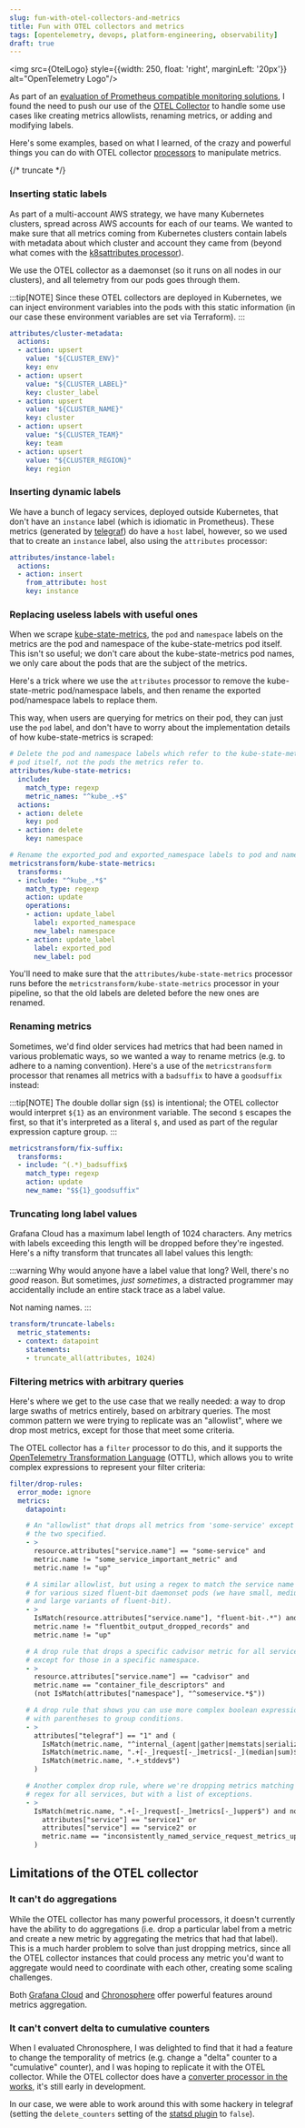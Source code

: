 ```yaml
---
slug: fun-with-otel-collectors-and-metrics
title: Fun with OTEL collectors and metrics
tags: [opentelemetry, devops, platform-engineering, observability]
draft: true
---
```



<img src={OtelLogo} style={{width: 250, float: 'right', marginLeft: '20px'}} alt="OpenTelemetry Logo"/>

As part of an [evaluation of Prometheus compatible monitoring solutions](/prometheus-vendor-death-match), I found the need to push our use of the [OTEL Collector](https://opentelemetry.io/docs/collector/) to handle some use cases like creating metrics allowlists, renaming metrics, or adding and modifying labels.

Here's some examples, based on what I learned, of the crazy and powerful things you can do with OTEL collector [processors](https://github.com/open-telemetry/opentelemetry-collector-contrib/tree/main/processor) to manipulate metrics.

{/* truncate */}

### Inserting static labels

As part of a multi-account AWS strategy, we have many Kubernetes clusters, spread across AWS accounts for each of our teams. We wanted to make sure that all metrics coming from Kubernetes clusters contain labels with metadata about which cluster and account they came from (beyond what comes with the [k8sattributes processor](https://github.com/open-telemetry/opentelemetry-collector-contrib/blob/main/processor/k8sattributesprocessor/README.md)).

We use the OTEL collector as a daemonset (so it runs on all nodes in our clusters), and all telemetry from our pods goes through them. 

:::tip[NOTE]
Since these OTEL collectors are deployed in Kubernetes, we can inject environment variables into the pods with this static information (in our case these environment variables are set via Terraform).
:::

```yaml
attributes/cluster-metadata:
  actions:
  - action: upsert
    value: "${CLUSTER_ENV}"
    key: env
  - action: upsert
    value: "${CLUSTER_LABEL}"
    key: cluster_label
  - action: upsert
    value: "${CLUSTER_NAME}"
    key: cluster
  - action: upsert
    value: "${CLUSTER_TEAM}"
    key: team
  - action: upsert
    value: "${CLUSTER_REGION}"
    key: region
```

### Inserting dynamic labels

We have a bunch of legacy services, deployed outside Kubernetes, that don't have an `instance` label (which is idiomatic in Prometheus). These metrics (generated by [telegraf](https://github.com/influxdata/telegraf)) do have a `host` label, however, so we used that to create an `instance` label, also using the `attributes` processor:

```yaml
attributes/instance-label:
  actions:
  - action: insert
    from_attribute: host
    key: instance
```

### Replacing useless labels with useful ones

When we scrape [kube-state-metrics](https://github.com/kubernetes/kube-state-metrics), the `pod` and `namespace` labels on the metrics are the pod and namespace of the kube-state-metrics pod itself. This isn't so useful; we don't care about the kube-state-metrics pod names, we only care about the pods that are the subject of the metrics.

Here's a trick where we use the `attributes` processor to remove the kube-state-metric pod/namespace labels, and then rename the exported pod/namespace labels to replace them.

This way, when users are querying for metrics on their pod, they can just use the `pod` label, and don't have to worry about the implementation details of how kube-state-metrics is scraped:

```yaml
# Delete the pod and namespace labels which refer to the kube-state-metrics
# pod itself, not the pods the metrics refer to.
attributes/kube-state-metrics:
  include:
    match_type: regexp
    metric_names: "^kube_.+$"
  actions:
  - action: delete
    key: pod
  - action: delete
    key: namespace
```

```yaml
# Rename the exported_pod and exported_namespace labels to pod and namespace
metricstransform/kube-state-metrics:
  transforms:
  - include: "^kube_.*$"
    match_type: regexp
    action: update
    operations:
    - action: update_label
      label: exported_namespace
      new_label: namespace
    - action: update_label
      label: exported_pod
      new_label: pod
```

You'll need to make sure that the `attributes/kube-state-metrics` processor runs before the `metricstransform/kube-state-metrics` processor in your pipeline, so that the old labels are deleted before the new ones are renamed.

### Renaming metrics

Sometimes, we'd find older services had metrics that had been named in various problematic ways, so we wanted a way to rename metrics (e.g. to adhere to a naming convention). Here's a use of the `metricstransform` processor that renames all metrics with a `badsuffix` to have a `goodsuffix` instead:

:::tip[NOTE]
The double dollar sign (`$$`) is intentional; the OTEL collector would interpret `${1}` as an environment variable. The second `$` escapes the first, so that it's interpreted as a literal `$`, and used as part of the regular expression capture group.
:::

```yaml
metricstransform/fix-suffix:
  transforms:
  - include: ^(.*)_badsuffix$
    match_type: regexp
    action: update
    new_name: "$${1}_goodsuffix"
```


### Truncating long label values

Grafana Cloud has a maximum label length of 1024 characters. Any metrics with labels exceeding this length will be dropped before they're ingested. Here's a nifty transform that truncates all label values this length:

:::warning
Why would anyone have a label value that long? Well, there's no *good* reason. But sometimes, *just sometimes*, a distracted programmer may accidentally include an entire stack trace as a label value.

Not naming names.
:::

```yaml
transform/truncate-labels:
  metric_statements:
  - context: datapoint
    statements:
    - truncate_all(attributes, 1024)
```

### Filtering metrics with arbitrary queries

Here's where we get to the use case that we really needed: a way to drop large swaths of metrics entirely, based on arbitrary queries. The most common pattern we were trying to replicate was an "allowlist", where we drop most metrics, except for those that meet some criteria.

The OTEL collector has a `filter` processor to do this, and it supports the [OpenTelemetry Transformation Language](https://github.com/open-telemetry/opentelemetry-collector-contrib/blob/main/pkg/ottl/README.md) (OTTL), which allows you to write complex expressions to represent your filter criteria:

```yaml
filter/drop-rules:
  error_mode: ignore
  metrics:
    datapoint:

    # An "allowlist" that drops all metrics from 'some-service' except for
    # the two specified.
    - >
      resource.attributes["service.name"] == "some-service" and
      metric.name != "some_service_important_metric" and
      metric.name != "up"

    # A similar allowlist, but using a regex to match the service name
    # for various sized fluent-bit daemonset pods (we have small, medium, 
    # and large variants of fluent-bit).
    - >
      IsMatch(resource.attributes["service.name"], "fluent-bit-.*") and
      metric.name != "fluentbit_output_dropped_records" and
      metric.name != "up"

    # A drop rule that drops a specific cadvisor metric for all services
    # except for those in a specific namespace.
    - >
      resource.attributes["service.name"] == "cadvisor" and
      metric.name == "container_file_descriptors" and
      (not IsMatch(attributes["namespace"], "^someservice.*$"))

    # A drop rule that shows you can use more complex boolean expressions
    # with parentheses to group conditions.
    - >
      attributes["telegraf"] == "1" and (
        IsMatch(metric.name, "^internal_(agent|gather|memstats|serializer|statsd|write)_.*") or
        IsMatch(metric.name, ".+[-_]request[-_]metrics[-_](median|sum)$") or
        IsMatch(metric.name, ".+_stddev$")
      )

    # Another complex drop rule, where we're dropping metrics matching a
    # regex for all services, but with a list of exceptions.
    - >
      IsMatch(metric.name, ".+[-_]request[-_]metrics[-_]upper$") and not (
        attributes["service"] == "service1" or
        attributes["service"] == "service2" or 
        metric.name == "inconsistently_named_service_request_metrics_upper"
      )
```

## Limitations of the OTEL collector

### It can't do aggregations

While the OTEL collector has many powerful processors, it doesn't currently have the ability to do aggregations (i.e. drop a particular label from a metric and create a new metric by aggregating the metrics that had that label). This is a much harder problem to solve than just dropping metrics, since all the OTEL collector instances that could process any metric you'd want to aggregate would need to coordinate with each other, creating some scaling challenges.

Both [Grafana Cloud](https://grafana.com/products/cloud) and [Chronosphere](https://chronosphere.io/) offer powerful features around metrics aggregation.

### It can't convert delta to cumulative counters

When I evaluated Chronosphere, I was delighted to find that it had a feature to change the temporality of metrics (e.g. change a "delta" counter to a "cumulative" counter), and I was hoping to replicate it with the OTEL collector. While the OTEL collector does have a [converter processor in the works](https://github.com/open-telemetry/opentelemetry-collector-contrib/tree/main/processor/deltatocumulativeprocessor), it's still early in development.

In our case, we were able to work around this with some hackery in telegraf (setting the `delete_counters` setting of the [statsd plugin](https://github.com/influxdata/telegraf/blob/master/plugins/inputs/statsd/README.md) to `false`).
